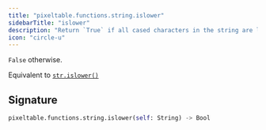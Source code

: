 ```yaml
---
title: "pixeltable.functions.string.islower"
sidebarTitle: "islower"
description: "Return `True` if all cased characters in the string are lowercase and there is at least one cased character,"
icon: "circle-u"
---
```

`False` otherwise.

Equivalent to [`str.islower()`](https://docs.python.org/3/library/stdtypes.html#str.islower)


## Signature

```python
pixeltable.functions.string.islower(self: String) -> Bool
```

